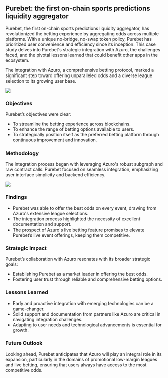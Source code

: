 
## Purebet: the first on-chain sports predictions liquidity aggregator

Purebet, the first on-chain sports predictions liquidity aggregator, has revolutionized the betting experience by aggregating odds across multiple platforms. With a unique no-bridge, no-swap token policy, Purebet has prioritized user convenience and efficiency since its inception. This case study delves into Purebet's strategic integration with Azuro, the challenges faced, and the pivotal lessons learned that could benefit other apps in the ecosystem.

The integration with Azuro, a comprehensive betting protocol, marked a significant step toward offering unparalleled odds and a diverse league selection to its growing user base.

<Image
  src="images/cases/purebet.png"
  width={2000}
  height={1000}
/>

### Objectives

Purebet’s objectives were clear:

- To streamline the betting experience across blockchains.
- To enhance the range of betting options available to users.
- To strategically position itself as the preferred betting platform through continuous improvement and innovation.

### Methodology

The integration process began with leveraging Azuro's robust subgraph and raw contract calls. Purebet focused on seamless integration, emphasizing user interface simplicity and backend efficiency.

<Image
  src="images/cases/pure-sports.png"
  width={2000}
  height={1000}
/>

### Findings

- Purebet was able to offer the best odds on every event, drawing from Azuro's extensive league selections.
- The integration process highlighted the necessity of excellent documentation and support.
- The prospect of Azuro's live betting feature promises to elevate Purebet’s live event offerings, keeping them competitive.

### Strategic Impact

Purebet’s collaboration with Azuro resonates with its broader strategic goals:

- Establishing Purebet as a market leader in offering the best odds.
- Fostering user trust through reliable and comprehensive betting options.

### Lessons Learned

- Early and proactive integration with emerging technologies can be a game-changer.
- Solid support and documentation from partners like Azuro are critical in navigating integration challenges.
- Adapting to user needs and technological advancements is essential for growth.

### Future Outlook

Looking ahead, Purebet anticipates that Azuro will play an integral role in its expansion, particularly in the domains of promotional low-margin leagues and live betting, ensuring that users always have access to the most competitive odds.